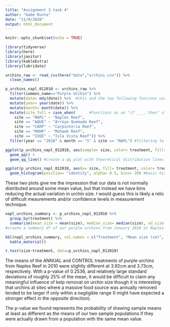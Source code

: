 ```yaml
---
title: "Assignment 3 task 4"
author: "Gabe Runte"
date: "11/9/2020"
output: html_document
---
```


```r
knitr::opts_chunk$set(echo = TRUE)

library(tidyverse)
library(here)
library(janitor)
library(kableExtra)
library(lubridate)
```

```r
urchins_raw <- read_csv(here("data","urchins.csv")) %>% 
  clean_names()

p_urchins_napl_012010 <- urchins_raw %>% 
  filter(common_name=="Purple Urchin") %>% 
  mutate(date= mdy(date)) %>%  #this and the two following funcions use lubridate:: to create date data
  mutate(year= year(date)) %>% 
  mutate(month= month(date)) %>% 
  mutate(site_full = case_when(      #functions as an "if ___, then" statement to create full site names
    site == "NAPL" ~ "Naples Reef",
    site == "AQUE" ~ "Arroyo Quemado Reef",
    site == "CARP" ~ "Carpinteria Reef",
    site == "MOHK" ~ "Mohawk Reef",
    site == "IVEE" ~ "Isla Vista Reef")) %>% 
  filter(year == "2010" & month == "1" & site == "NAPL") #filtering to assigned subset for below vis/analysis
```

```r
ggplot(p_urchins_napl_012010, aes(sample= size, color= treatment, fill= treatment)) +
  geom_qq() +
  geom_qq_line() #create a qq plot with theoretical distribution lines. color by treatment with stock colors

ggplot(p_urchins_napl_012010, aes(x= size, fill= treatment, color= treatment)) +
  geom_histogram(position= "identity", alpha= 0.5, bins= 20) #basic histogram with transparency to see groups


```

These two plots give me the impression that our data is not normally distributed around some mean value, but that instead we have bins reducing the actual variation in urchin size. I would guess this is likely a relic of difficult meaurements and/or confidence levels in measurement technique.

```r
napl_urchins_summary <- p_urchins_napl_012010 %>% 
  group_by(treatment) %>% 
  summarise(mean_size = mean(size), median_size= median(size), sd_size = sd(size), n= n())
#create a summary df of our purple urchins from January 2010 at Naples. 

kbl(napl_urchins_summary, col.names = c("Treatment", "Mean size (cm)", "Median size (cm)", "Standard deviation of sizes (cm)", "Count")) %>% #create a prettier table for knitting with more viewer-friendly column headers
  kable_material()

```

```r
t.test(size~treatment, data=p_urchins_napl_012010)
```

The means of the ANNUAL and CONTROL treatments of purple urchins from Naples Reef in 2010 were slightly different at 3.92cm and 3.73cm, respectively. With a p-value of 0.2536, and relatively large standard deviations of roughly 25% of the mean, it would be difficult to claim any meaningful influence of kelp removal on urchin size though it is interesting that urchins at sites where a massive food source was annually removed tended to be larger if only within a negligible range (I might have expected a stronger effect in the opposite direction). 

The p-value we found represents the probability of drawing sample means at least as different as the means of our two sample populations if they were actually drawn from a population with the same mean value. 
